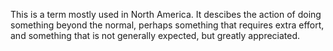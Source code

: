 {{rfc|needs formatting and a better definition (and moving to "out of one's way?")}}
This is a term mostly used in North America. It descibes the action of doing something beyond the normal, perhaps something that requires extra effort, and something that is not generally expected, but greatly appreciated.